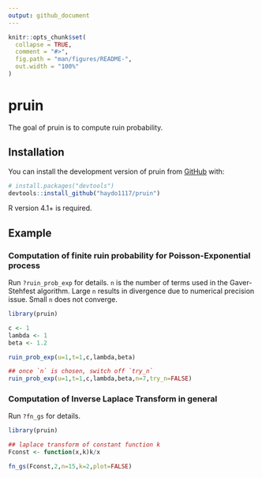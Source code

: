 ```yaml
---
output: github_document
---
```


<!-- README.md is generated from README.Rmd. Please edit that file -->

```r
knitr::opts_chunk$set(
  collapse = TRUE,
  comment = "#>",
  fig.path = "man/figures/README-",
  out.width = "100%"
)
```

# pruin

<!-- badges: start -->
<!-- badges: end -->

The goal of pruin is to compute ruin probability.

## Installation

You can install the development version of pruin from [GitHub](https://github.com/) with:

``` r
# install.packages("devtools")
devtools::install_github("haydo1117/pruin")
```

R version 4.1+ is required.


## Example

### Computation of finite ruin probability for Poisson-Exponential process

Run `?ruin_prob_exp` for details. `n` is the number of terms used in the Gaver-Stehfest algorithm. 
Large `n` results in divergence due to numerical precision issue. Small `n` does not converge. 

```r
library(pruin)

c <- 1
lambda <- 1
beta <- 1.2

ruin_prob_exp(u=1,t=1,c,lambda,beta)

## once `n` is chosen, switch off `try_n`
ruin_prob_exp(u=1,t=1,c,lambda,beta,n=7,try_n=FALSE)

```

### Computation of Inverse Laplace Transform in general

Run `?fn_gs` for details. 

```r
library(pruin)

## laplace transform of constant function k
Fconst <- function(x,k)k/x

fn_gs(Fconst,2,n=15,k=2,plot=FALSE)
```



